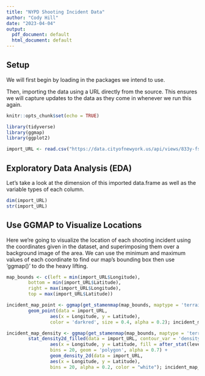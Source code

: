 ```yaml
---
title: "NYPD Shooting Incident Data"
author: "Cody Hill"
date: "2023-04-04"
output:
  pdf_document: default
  html_document: default
---
```


## Setup 

We will first begin by loading in the packages we intend to use. 

Then, importing the data using a URL directly from the source. 
This ensures we will capture updates to the data as they come in whenever we run this again.

```r
knitr::opts_chunk$set(echo = TRUE)

library(tidyverse)
library(ggmap)
library(ggplot2)

import_URL <- read.csv("https://data.cityofnewyork.us/api/views/833y-fsy8/rows.csv?accessType=DOWNLOAD")
```

## Exploratory Data Analysis (EDA)
Let's take a look at the dimension of this imported data.frame as well as the variable types of each column.
```r
dim(import_URL)
str(import_URL)
```

## Use GGMAP to Visualize Locations
Here we're going to visualize the location of each shooting incident using the coordinates given in the dataset,
and superimposing them over a background image of the area. We can use the minimum and maximum values 
of each coordinate to find our map's bounding box then use 'ggmap()' to do the heavy lifting.
```r
map_bounds <- c(left = min(import_URL$Longitude), 
        bottom = min(import_URL$Latitude),
        right = max(import_URL$Longitude), 
        top = max(import_URL$Latitude))

incident_map_point <- ggmap(get_stamenmap(map_bounds, maptype = 'terrain', zoom = 11)) + 
        geom_point(data = import_URL, 
                aes(x = Longitude, y = Latitude),
                color = 'darkred', size = 0.4, alpha = 0.2); incident_map_point

incident_map_density <- ggmap(get_stamenmap(map_bounds, maptype = 'terrain', zoom = 11)) + 
        stat_density2d_filled(data = import_URL, contour_var = 'density',
                aes(x = Longitude, y = Latitude, fill = after_stat(level)), 
                bins = 20, geom = 'polygon', alpha = 0.7) +
                geom_density_2d(data = import_URL, 
                aes(x = Longitude, y = Latitude), 
                bins = 20, alpha = 0.2, color = "white"); incident_map_density
```